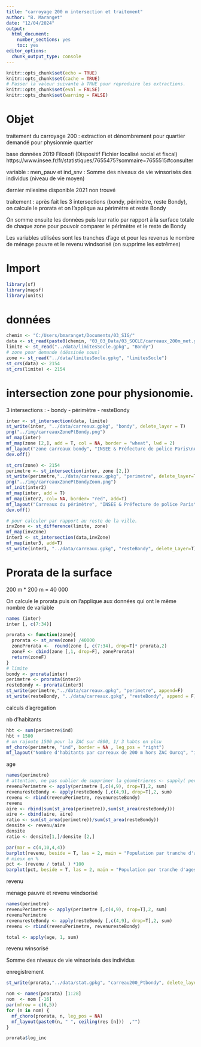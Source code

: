 ---
title: "carroyage 200 m intersection et traitement"
author: "B. Maranget"
date: "12/04/2024"
output: 
  html_document: 
    number_sections: yes
    toc: yes
editor_options: 
  chunk_output_type: console
---


```{r setup, include=FALSE}
knitr::opts_chunk$set(echo = TRUE)
knitr::opts_chunk$set(cache = TRUE)
# Passer la valeur suivante à TRUE pour reproduire les extractions.
knitr::opts_chunk$set(eval = FALSE)
knitr::opts_chunk$set(warning = FALSE)
```


# Objet

traitement du carroyage 200 : extraction et dénombrement pour quartier demandé pour
physionmie quartier

base données 2019 Filosofi (Dispositif Fichier localisé social et fiscal) 
https://www.insee.fr/fr/statistiques/7655475?sommaire=7655515#consulter

variable : men_pauv et ind_snv : Somme des niveaux de vie winsorisés des individus (niveau de vie moyen)

dernier milesime disponible 2021 non trouvé

traitement : après fait les 3 intersections (bondy, périmètre, reste Bondy), on calcule le prorata et on l'applique au périmètre et reste Bondy

On somme ensuite les données puis leur ratio par rapport à la surface totale de chaque zone pour
pouvoir comparer le périmètre et le reste de Bondy

Les variables utilisées sont les tranches d'age et pour les revenus le nombre de ménage pauvre et le revenu windsorisé (on supprime les extrêmes)



# Import

```{r}
library(sf)
library(mapsf)
library(units)
```


# données

```{r}
chemin <- "C:/Users/bmaranget/Documents/03_SIG/"
data <- st_read(paste0(chemin, "03_03_Data/03_SOCLE/carreaux_200m_met.gpkg"))
limite <- st_read("../data/limitesSocle.gpkg", "Bondy")
# zone pour demande (déssinée sous)
zone <- st_read("../data/limitesSocle.gpkg", "limitesSocle")
st_crs(data) <- 2154
st_crs(limite) <- 2154
```

# intersection zone pour physionomie.


3 intersections :
- bondy
- périmètre
- resteBondy


```{r}
inter <- st_intersection(data, limite)
st_write(inter, "../data/carreaux.gpkg", "bondy", delete_layer = T)
png("../img/carreauxZonePtBondy.png")
mf_map(inter)
mf_map(zone [2,], add = T, col = NA, border = "wheat", lwd = 2)
mf_layout("zone carreaux bondy", "INSEE & Préfecture de police Paris\nAvril, 2024")
dev.off()
```

```{r}
st_crs(zone) <- 2154
perimetre <- st_intersection(inter, zone [2,])
st_write(perimetre,"../data/carreaux.gpkg", "perimetre", delete_layer=T)
png("../img/carreauxZonePtBondyZoom.png")
mf_init(inter2)
mf_map(inter, add = T)
mf_map(inter2, col= NA, border= "red", add=T)
mf_layout("Carreaux du périmètre", "INSEE & Préfecture de police Paris\nAvril, 2024")
dev.off()
```


```{r}
# pour calculer par rapport au reste de la ville.
invZone <- st_difference(limite, zone)
mf_map(invZone)
inter3 <- st_intersection(data,invZone)
mf_map(inter3, add=T)
st_write(inter3, "../data/carreaux.gpkg", "resteBondy", delete_Layer=T)
```


# Prorata de la surface

200 m * 200 m = 40 000

On calcule le prorata puis on l'applique aux données qui ont le même nombre de variable

```{r}
names (inter)
inter [, c(7:34)]
```



```{r}
prorata <- function(zone){
  prorata <- st_area(zone) /40000 
  zoneProrata <-  round(zone [, c(7:34), drop=T]* prorata,2)
  zoneF <- cbind(zone [,1, drop=F], zoneProrata)
  return(zoneF)
}
# limite
bondy <- prorata(inter)
perimetre <- prorata(inter2)
resteBondy <- prorata(inter3)
st_write(perimetre,"../data/carreaux.gpkg", "perimetre", append=F)
st_write(resteBondy, "../data/carreaux.gpkg", "resteBondy", append = F)
```


calculs d'agregation


nb d'habitants

```{r}
hbt <- sum(perimetre$ind)
hbt + 1500
# on rajoute 1500 pour la ZAC sur 4800, 1/ 3 habts en plsu
mf_choro(perimetre, "ind", border = NA , leg_pos = "right")
mf_layout("Nombre d'habitants par carreaux de 200 m hors ZAC Ourcq", "insee & Préfecture de Police de Paris\navril 2024")
```


age


```{r}
names(perimetre)
# attention, ne pas oublier de supprimer la géométrieres <- sapply( perimetre [,c(7:34), drop=T], somme)
revenuPerimetre <- apply(perimetre [,c(4,9), drop=T],2, sum)
revenuresteBondy <- apply(resteBondy [,c(4,9), drop=T],2, sum)
revenu <- rbind(revenuPerimetre, revenuresteBondy)
revenu
aire <- rbind(sum(st_area(perimetre)),sum(st_area(resteBondy)))
aire <- cbind(aire, aire)
ratio <- sum(st_area(perimetre))/sum(st_area(resteBondy))
densite <- revenu/aire
densite
ratio <- densite[1,]/densite [2,]
```



```{r}
par(mar = c(4,10,4,4))
barplot(revenu, beside = T, las = 2, main = "Population par tranche d'ages" , border = NA, col= c("wheat", "cadetblue2"), legend.text = c("périmètre", "hors périmètre") , horiz = T)
# mieux en %
pct <- (revenu / total ) *100
barplot(pct, beside = T, las = 2, main = "Population par tranche d'ages" , border = NA, col= c("wheat", "cadetblue2"), legend.text = c("périmètre", "hors périmètre") , horiz = T)
```


revenu

menage pauvre et revenu windsorisé



```{r}
names(perimetre)
revenuPerimetre <- apply(perimetre [,c(4,9), drop=T],2, sum)
revenuPerimetre
revenuresteBondy <- apply(resteBondy [,c(4,9), drop=T],2, sum)
revenu <- rbind(revenuPerimetre, revenuresteBondy) 

total <- apply(age, 1, sum)
```


revenu winsorisé

Somme des niveaux de vie winsorisés des individus




enregistrement


```{r}
st_write(prorata,"../data/stat.gpkg", "carreau200_Ptbondy", delete_layer = T)
```


```{r}
nom <- names(prorata) [1:28]
nom  <- nom [-16]
par(mfrow = c(6,5))
for (n in nom) {
  mf_choro(prorata, n, leg_pos = NA)
  mf_layout(paste0(n, " ", ceiling(res [n]))  ,"")
}
```



```{r}
prorata$log_inc
```

